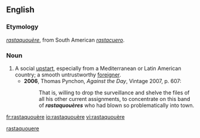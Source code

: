 ==English==

===Etymology===
{{borrowing|fr|lang=en}} ''[[#French|rastaquouère]]'', from South American {{etyl|es|en}} ''[[rastacuero]]''.

===Noun===
{{en-noun}}

# A social [[upstart]], especially from a Mediterranean or Latin American country; a smooth untrustworthy [[foreigner]].
#* '''2006''', Thomas Pynchon, ''Against the Day'', Vintage 2007, p. 607:
#*: That is, willing to drop the surveillance and shelve the files of all his other current assignments, to concentrate on this band of '''''rastaquouères''''' who had blown so problematically into town.

[[Category:English terms spelled with È|rastaquouere]]

[[fr:rastaquouère]]
[[io:rastaquouère]]
[[vi:rastaquouère]]
